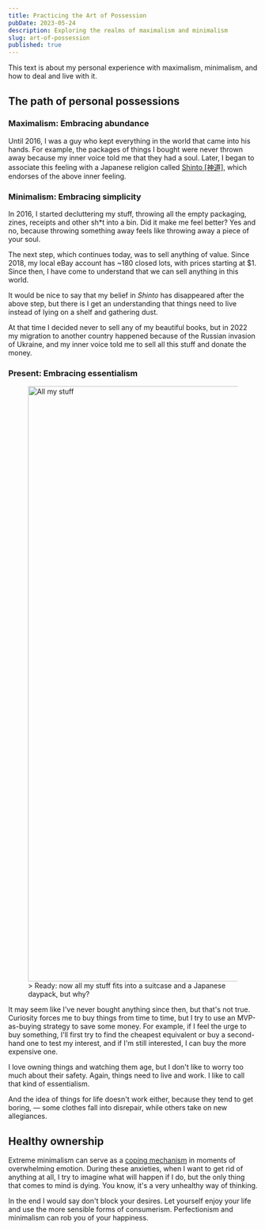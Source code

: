 ```yaml
---
title: Practicing the Art of Possession
pubDate: 2023-05-24
description: Exploring the realms of maximalism and minimalism
slug: art-of-possession
published: true
---
```



This text is about my personal experience with maximalism, minimalism, and how to deal and live with it.

## The path of personal possessions
### Maximalism: Embracing abundance
Until 2016, I was a guy who kept everything in the world that came into his hands. For example, the packages of things I bought were never thrown away because my inner voice told me that they had a soul. Later, I began to associate this feeling with a Japanese religion called [Shinto [神道]](https://en.wikipedia.org/wiki/Shinto), which endorses of the above inner feeling.

### Minimalism: Embracing simplicity
In 2016, I started decluttering my stuff, throwing all the empty packaging, zines, receipts and other sh*t into a bin. Did it make me feel better? Yes and no, because throwing something away feels like throwing away a piece of your soul.

The next step, which continues today, was to sell anything of value. Since 2018, my local eBay account has ~180 closed lots, with prices starting at $1. Since then, I have come to understand that we can sell anything in this world.

It would be nice to say that my belief in _Shinto_ has disappeared after the above step, but there is I get an understanding that things need to live instead of lying on a shelf and gathering dust.

At that time I decided never to sell any of my beautiful books, but in 2022 my migration to another country happened because of the Russian invasion of Ukraine, and my inner voice told me to sell all this stuff and donate the money.

### Present: Embracing essentialism
<figure>
  <Image src={myStuff} alt="All my stuff" width="1200" />
  <figcaption> > Ready: now all my stuff fits into a suitcase and a Japanese daypack, but why?</figcaption>
</figure>

It may seem like I've never bought anything since then, but that's not true. Curiosity forces me to buy things from time to time, but I try to use an MVP-as-buying strategy to save some money. For example, if I feel the urge to buy something, I'll first try to find the cheapest equivalent or buy a second-hand one to test my interest, and if I'm still interested, I can buy the more expensive one.

I love owning things and watching them age, but I don't like to worry too much about their safety. Again, things need to live and work. I like to call that kind of essentialism.

And the idea of things for life doesn't work either, because they tend to get boring, — some clothes fall into disrepair, while others take on new allegiances.

## Healthy ownership
Extreme minimalism can serve as a [coping mechanism](https://en.wikipedia.org/wiki/Coping) in moments of overwhelming emotion. During these anxieties, when I want to get rid of anything at all, I try to imagine what will happen if I do, but the only thing that comes to mind is dying. You know, it's a very unhealthy way of thinking.

In the end I would say don't block your desires. Let yourself enjoy your life and use the more sensible forms of consumerism. Perfectionism and minimalism can rob you of your happiness.
